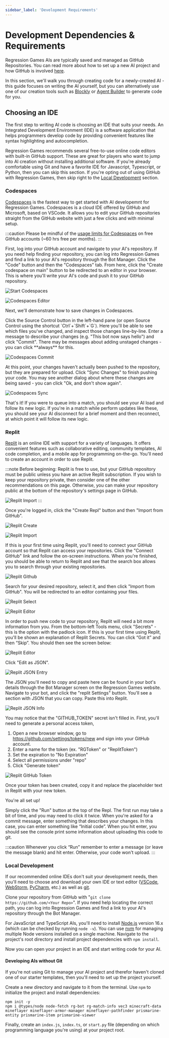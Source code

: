```yaml
---
sidebar_label: 'Development Requirements'
---
```



# Development Dependencies & Requirements

Regression Games AIs are typically saved and managed as GitHub Repositories. 
You can read more about how to set up a new AI project and how GitHub is involved [here](../starter-templates).

In this section, we'll walk you through creating code for a newly-created AI - this guide focuses on writing the AI yourself,
but you can alternatively use one of our creation tools such as [Blockly](../blockly) or [Agent Builder](../agent-builder) to generate code for you.

## Choosing an IDE

The first step to writing AI code is choosing an IDE that suits your needs.
An Integrated Development Environment (IDE) is a software application that helps programmers develop code 
by providing convenient features like syntax highlighting and autocompletion. 

Regression Games recommends several free-to-use online code editors with built-in GitHub support. 
These are great for players who want to jump into AI creation without installing additional software.
If you're already comfortable using Git and have a favorite IDE for Javascript, Typescript, or Python, then you can skip this section.
If you're opting out of using GitHub with Regression Games, then skip right to the [Local Development](./dev-requirementsi#local-development) section.

### Codespaces

[Codespaces](https://github.com/features/codespaces) is the fastest way to get started with AI developemnt for Regression Games.
Codespaces is a cloud IDE offered by GitHub and Microsoft, based on VSCode. 
It allows you to edit your GitHub repositories straight from the GitHub website with just a few clicks and with minimal setup.

:::caution 
Please be mindful of the [usage limits for Codespaces](https://docs.github.com/en/billing/managing-billing-for-github-codespaces/about-billing-for-github-codespaces) 
on free GitHub accounts (~60 hrs free per months).
:::

First, log into your GitHub account and navigate to your AI's repository. 
If you need help finding your repository, you can log into Regression Games and find a link to your AI's repository through the Bot Manager.
Click the "Code" button and then the "Codespaces" tab. 
From here, click the "Create codespace on main" button to be redirected to an editor in your browser.
This is where you'll write your AI's code and push it to your GitHub repository.

![Start Codespaces](../img/ide/codespaces-start.png)

![Codespaces Editor](../img/ide/codespaces-editor.png)

Next, we'll demonstrate how to save changes in Codespaces.

<CodeSnippets />
Click the Source Control button in the left-hand pane (or open Source Control using the shortcut `Ctrl`+`Shift`+`G`). 
Here you'll be able to see which files you've changed, and inspect those changes line-by-line.
Enter a message to describe your changes (e.g. "This bot now says hello") and click "Commit". 
There may be messages about adding unstaged changes - you can click **always** for this.

![Codespaces Commit](../img/ide/codespaces-commit.png)

At this point, your changes haven't actually been pushed to the repository, but they are prepared for upload.
Click "Sync Changes" to finish pushing your code. 
You may see another dialog about where these changes are being saved - you can click "Ok, and don't show again".

![Codespaces Sync](../img/ide/codespaces-sync.png)

That's it! If you were to queue into a match, you should see your AI load and follow its new logic. 
If you're in a match while perform updates like these, you should see your AI disconnect for a brief moment and then reconnect, 
at which point it will follow its new logic.

### Replit

[Replit](https://replit.com/) is an online IDE with support for a variety of languages. 
It offers convenient features such as collaborative editing, community templates, AI code completion, and a mobile app for programming on-the-go.
You'll need to create an account in order to use Replit. 

:::note
Before beginning: Replit is free to use, but your GitHub repository must be public unless you have an active Replit subscription. 
If you wish to keep your repository private, then consider one of the other recommendations on this page.
Otherwise, you can make your repository public at the bottom of the repository's settings page in GitHub. 

![Replit Import](../img/ide/replit-privacy.png)
:::

Once you're logged in, click the "Create Repl" button and then "Import from GitHub".

![Replit Create](../img/ide/replit-create.png)

![Replit Import](../img/ide/replit-import.png)

If this is your first time using Replit, you'll need to connect your GitHub account so that Replit can access your repositories.
Click the "Connect GitHub" link and follow the on-screen instructions. 
When you're finished, you should be able to return to Replit and see that the search box allows you to search through your existing repositories.

![Replit Github](../img/ide/replit-github.png)

Search for your desired repository, select it, and then click "Import from GitHub".
You will be redirected to an editor containing your files.

![Replit Select](../img/ide/replit-select.png)

![Replit Editor](../img/ide/replit-editor.png)

In order to push new code to your repository, Replit will need a bit more information from you.
From the bottom-left Tools menu, click "Secrets" - this is the option with the padlock icon. 
If this is your first time using Replit, you'll be shown an explanation of Replit Secrets. 
You can click “Got it” and then “Skip”. You should then see the screen below:

![Replit Editor](../img/ide/replit-secrets.png)

Click "Edit as JSON". 

![Replit JSON Entry](../img/ide/replit-json-entry.png)

The JSON you'll need to copy and paste here can be found in your bot's details through the Bot Manager screen on the Regression Games website. 
Navigate to your bot, and click the "replit Settings" button. You'll see a section with JSON that you can copy.
Paste this into Replit.

![Replit JSON Info](../img/ide/replit-json-info.png)

You may notice that the "GITHUB_TOKEN" secret isn't filled in. 
First, you'll need to generate a personal access token, 

1. Open a new browser window, go to https://github.com/settings/tokens/new and sign into your GitHub account.
2. Enter a name for the token (ex. "RGToken" or "ReplitToken")
3. Set the expiration to "No Expiration"
4. Select all permissions under "repo"
5. Click "Generate token"

![Replit GitHub Token](../img/ide/replit-github-token.png)

Once your token has been created, copy it and replace the placeholder text in Replit with your new token.

You're all set up! 

<CodeSnippets />
Simply click the "Run" button at the top of the Repl. The first run may take a bit of time, and you may need to click it twice.
When you're asked for a commit message, enter something that describes your changes. 
In this case, you can enter something like “Initial code”.
When you hit enter, you should see the console print some information about uploading this code to git. 

:::caution
Whenever you click “Run” remember to enter a message (or leave the message blank) and hit enter. 
Otherwise, your code won't upload.
:::

### Local Development

If our recommended online IDEs don't suit your development needs, then you'll need to choose and download your own IDE or text editor 
([VSCode](https://code.visualstudio.com/), [WebStorm](https://www.jetbrains.com/webstorm/), [PyCharm](https://www.jetbrains.com/pycharm/), etc.)
as well as [git](https://git-scm.com/book/en/v2/Getting-Started-Installing-Git).

Clone your repository from GitHub with "`git clone https://github.com/<Your Repo>`".
If you need help locating the correct path, you can log into Regression Games and find a link to your AI's repository through the Bot Manager.

For JavaScript and TypeScript AIs, you'll need to install [Node.js](https://nodejs.org/en/download) version 16.x (which can be checked by running `node -v`). 
You can use [nvm](https://github.com/nvm-sh/nvm) for managing multiple Node versions installed on a single machine. 
Navigate to the project's root directory and install project dependencies with `npm install`.

Now you can open your project in an IDE and start writing code for your AI.

#### Developing AIs without Git

If you're not using Git to manage your AI project and therefor haven't cloned one of our starter templates, then you'll need to set up the project yourself.

Create a new directory and navigate to it from the terminal. Use `npm` to initialize the project and install dependencies:

```
npm init -y
npm i @types/node node-fetch rg-bot rg-match-info vec3 minecraft-data mineflayer mineflayer-armor-manager mineflayer-pathfinder prismarine-entity prismarine-item prismarine-viewer 
```

Finally, create an `index.js`, `index.ts`, or `start.py` file (depending on which programming language you're using) at your project root.

